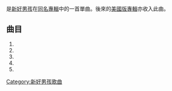 {{multiple issues|
{{copyedit|time=2013-11-05T15:00:29+00:00}}
{{expand|time=2013-11-05T15:00:29+00:00}}
{{unreferenced|time=2013-11-05T15:00:29+00:00}}
}}
{{noteTA
|1=zh-hans:后街男孩;zh-hant:新好男孩;zh-tw:新好男孩;zh-hk:後街男孩;zh-mo:後街男孩;
}}
{{NotChineseTitle|time=2015-12-14T04:34:45+00:00}}
{{Infobox Single <!-- See Wikipedia:WikiProject_Songs -->
| Name = {{lang|en|Get Down (You're the One for Me)}}
| Cover = Getdowncover.jpg
| Caption = {{lang|en|Get Down (You're the One for Me)}} 單曲封面
| Artist = [[新好男孩|新好男孩]]
| from Album = [[新好男孩_(國際版)|新好男孩]]
| Released = 1996年4月30日
| Recorded = 
| Genre = [[流行樂|流行樂]]<br />[[舞曲|舞曲]]
| Length = 3:50
| Label = {{lang|en|[[Jive_唱片|Jive]]}}
| Writer = 阿瑞斯<br />科圖拉
| Producer = 
| Certification = 
| Chart position = 
| Last single = {{lang|en|"[[We've_Got_It_Goin'_On|We've Got It Goin' On]]"}}<br />(1995)
| This single = {{lang|en|"'''Get Down (You're the One for Me)'''"}}<br />(1995)
| Next single = {{lang|en|"[[Anywhere_for_You|Anywhere for You]]"}}<br /> (1996)
}}

{{lang|en|'''Get Down (You're the One for Me)'''}} 是[[新好男孩|新好男孩]]在[[新好男孩_(國際版)|同名專輯]]中的一首單曲。後來的[[新好男孩_(美國版)|美國版專輯]]亦收入此曲。

== 曲目 ==
#{{lang|en|"Get Down (You're the One for Me) [LP Edit No Rap]"}}
#{{lang|en|"Get Down (You're the One for Me) [Dezign Radio I]"}}
#{{lang|en|"Get Down (You're the One for Me) [CL Vocal Journey Readio Edit]"}}
#{{lang|en|"Get Down (You're the One for Me) [Markus Plastik Vocal Radio Edit]"}}
#{{lang|en|"Get Down (You're the One for Me) [Dezign Dub Radio Edit]"}}

{{Backstreet Boys}}

[[Category:新好男孩歌曲|Category:新好男孩歌曲]]
